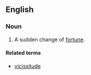 ==English==

===Noun===
{{en-noun|vicissities}}

# {{label|en|obsolete}} A sudden change of [[fortune]].

====Related terms====
* [[vicissitude]]